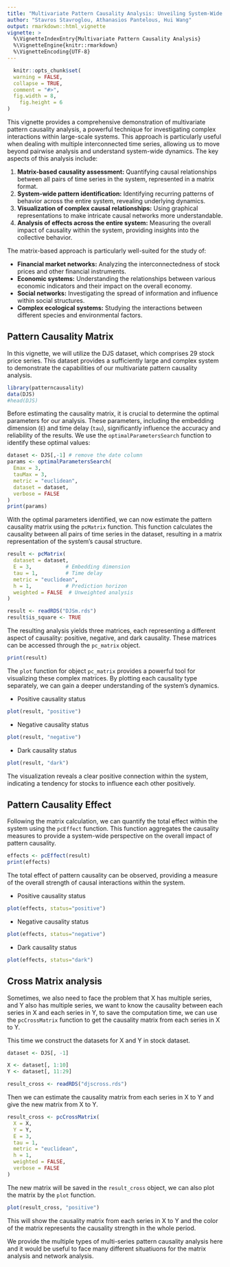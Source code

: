 ```yaml
---
title: "Multivariate Pattern Causality Analysis: Unveiling System-Wide Interactions"
author: "Stavros Stavroglou, Athanasios Pantelous, Hui Wang"
output: rmarkdown::html_vignette
vignette: >
  %\VignetteIndexEntry{Multivariate Pattern Causality Analysis}
  %\VignetteEngine{knitr::rmarkdown}
  %\VignetteEncoding{UTF-8}
---
```


```r
  knitr::opts_chunk$set(
  warning = FALSE,
  collapse = TRUE,
  comment = "#>",
  fig.width = 8,
    fig.height = 6
)
```

This vignette provides a comprehensive demonstration of multivariate pattern causality analysis, a powerful technique for investigating complex interactions within large-scale systems. This approach is particularly useful when dealing with multiple interconnected time series, allowing us to move beyond pairwise analysis and understand system-wide dynamics. The key aspects of this analysis include:

1.  **Matrix-based causality assessment:**  Quantifying causal relationships between all pairs of time series in the system, represented in a matrix format.
2.  **System-wide pattern identification:**  Identifying recurring patterns of behavior across the entire system, revealing underlying dynamics.
3.  **Visualization of complex causal relationships:**  Using graphical representations to make intricate causal networks more understandable.
4.  **Analysis of effects across the entire system:**  Measuring the overall impact of causality within the system, providing insights into the collective behavior.

The matrix-based approach is particularly well-suited for the study of:

-   **Financial market networks:** Analyzing the interconnectedness of stock prices and other financial instruments.
-   **Economic systems:** Understanding the relationships between various economic indicators and their impact on the overall economy.
-   **Social networks:** Investigating the spread of information and influence within social structures.
-   **Complex ecological systems:** Studying the interactions between different species and environmental factors.

## Pattern Causality Matrix

In this vignette, we will utilize the DJS dataset, which comprises 29 stock price series. This dataset provides a sufficiently large and complex system to demonstrate the capabilities of our multivariate pattern causality analysis.

```r
library(patterncausality)
data(DJS)
#head(DJS)
```

Before estimating the causality matrix, it is crucial to determine the optimal parameters for our analysis. These parameters, including the embedding dimension (`E`) and time delay (`tau`), significantly influence the accuracy and reliability of the results. We use the `optimalParametersSearch` function to identify these optimal values:

```r
dataset <- DJS[,-1] # remove the date column
params <- optimalParametersSearch(
  Emax = 3, 
  tauMax = 3, 
  metric = "euclidean", 
  dataset = dataset,
  verbose = FALSE
)
print(params)
```

With the optimal parameters identified, we can now estimate the pattern causality matrix using the `pcMatrix` function. This function calculates the causality between all pairs of time series in the dataset, resulting in a matrix representation of the system's causal structure.

```r
result <- pcMatrix(
  dataset = dataset, 
  E = 3,           # Embedding dimension
  tau = 1,         # Time delay
  metric = "euclidean",
  h = 1,           # Prediction horizon
  weighted = FALSE  # Unweighted analysis
)
```

```r
result <- readRDS("DJSm.rds")
result$is_square <- TRUE
```

The resulting analysis yields three matrices, each representing a different aspect of causality: positive, negative, and dark causality. These matrices can be accessed through the `pc_matrix` object.

```r
print(result)
```

The `plot` function for object `pc_matrix` provides a powerful tool for visualizing these complex matrices. By plotting each causality type separately, we can gain a deeper understanding of the system's dynamics.

-   Positive causality status

```r
plot(result, "positive")
```

-   Negative causality status

```r
plot(result, "negative")
```

-   Dark causality status

```r
plot(result, "dark")
```

The visualization reveals a clear positive connection within the system, indicating a tendency for stocks to influence each other positively.

## Pattern Causality Effect

Following the matrix calculation, we can quantify the total effect within the system using the `pcEffect` function. This function aggregates the causality measures to provide a system-wide perspective on the overall impact of pattern causality.

```r
effects <- pcEffect(result)
print(effects)
```

The total effect of pattern causality can be observed, providing a measure of the overall strength of causal interactions within the system.

-   Positive causality status

```r
plot(effects, status="positive")
```

-   Negative causality status

```r
plot(effects, status="negative")
```

-   Dark causality status

```r
plot(effects, status="dark")
```


## Cross Matrix analysis

Sometimes, we also need to face the problem that X has multiple series, and Y also has multiple series, we want to know the causality between each series in X and each series in Y, to save the computation time, we can use the `pcCrossMatrix` function to get the causality matrix from each series in X to Y.

This time we construct the datasets for X and Y in stock dataset.

```r
dataset <- DJS[, -1]

X <- dataset[, 1:10]
Y <- dataset[, 11:29]
```

```r
result_cross <- readRDS("djscross.rds")
```

Then we can estimate the causality matrix from each series in X to Y and give the new matrix from X to Y.

```r
result_cross <- pcCrossMatrix(
  X = X,
  Y = Y,
  E = 3,
  tau = 1,
  metric = "euclidean",
  h = 1,
  weighted = FALSE,
  verbose = FALSE
)
```

The new matrix will be saved in the `result_cross` object, we can also plot the matrix by the `plot` function.

```r
plot(result_cross, "positive")
```

This will show the causality matrix from each series in X to Y and the color of the matrix represents the causality strength in the whole period.

We provide the multiple types of multi-series pattern causality analysis here and it would be useful to face many different situatiuons for the matrix analysis and network analysis.